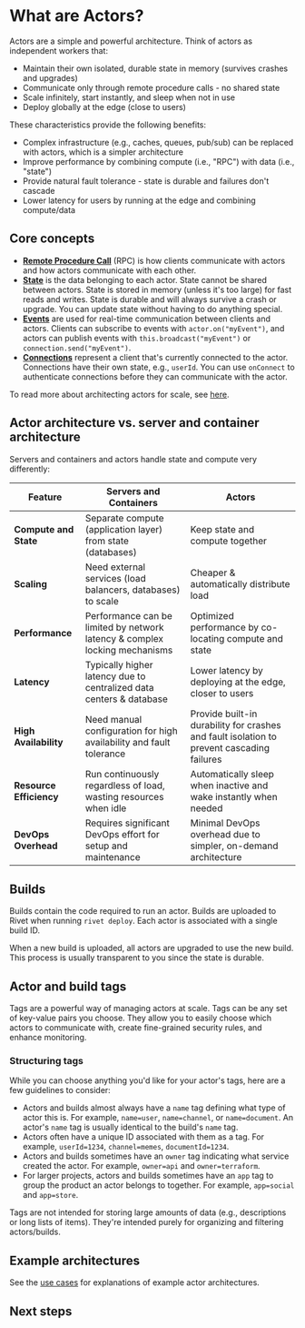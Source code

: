 # What are Actors?

Actors are a simple and powerful architecture. Think of actors as independent workers that:

- Maintain their own isolated, durable state in memory (survives crashes and upgrades)
- Communicate only through remote procedure calls - no shared state
- Scale infinitely, start instantly, and sleep when not in use
- Deploy globally at the edge (close to users)

These characteristics provide the following benefits:

- Complex infrastructure (e.g., caches, queues, pub/sub) can be replaced with actors, which is a simpler architecture
- Improve performance by combining compute (i.e., "RPC") with data (i.e., "state")
- Provide natural fault tolerance - state is durable and failures don't cascade
- Lower latency for users by running at the edge and combining compute/data

## Core concepts

- [**Remote Procedure Call**](/docs/rpc) (RPC) is how clients communicate with actors and how actors communicate with each other.
- [**State**](/docs/state) is the data belonging to each actor. State cannot be shared between actors. State is stored in memory (unless it's too large) for fast reads and writes. State is durable and will always survive a crash or upgrade. You can update state without having to do anything special.
- [**Events**](/docs/events) are used for real-time communication between clients and actors. Clients can subscribe to events with `actor.on("myEvent")`, and actors can publish events with `this.broadcast("myEvent")` or `connection.send("myEvent")`.
- [**Connections**](/docs/connections) represent a client that's currently connected to the actor. Connections have their own state, e.g., `userId`. You can use `onConnect` to authenticate connections before they can communicate with the actor.

To read more about architecting actors for scale, see [here](/docs/scaling).

## Actor architecture vs. server and container architecture

Servers and containers and actors handle state and compute very differently:

| Feature                 | Servers and Containers                                                         | Actors                                                                                    |
| ----------------------- | -------------------------------------------------------------------------- | ----------------------------------------------------------------------------------------- |
| **Compute and State**   | Separate compute (application layer) from state (databases)                | Keep state and compute together                                                           |
| **Scaling**             | Need external services (load balancers, databases) to scale                | Cheaper & automatically distribute load                                                   |
| **Performance**         | Performance can be limited by network latency & complex locking mechanisms | Optimized performance by co-locating compute and state                                    |
| **Latency**             | Typically higher latency due to centralized data centers & database        | Lower latency by deploying at the edge, closer to users                                   |
| **High Availability**   | Need manual configuration for high availability and fault tolerance        | Provide built-in durability for crashes and fault isolation to prevent cascading failures |
| **Resource Efficiency** | Run continuously regardless of load, wasting resources when idle           | Automatically sleep when inactive and wake instantly when needed                          |
| **DevOps Overhead**     | Requires significant DevOps effort for setup and maintenance               | Minimal DevOps overhead due to simpler, on-demand architecture                            |

## Builds

Builds contain the code required to run an actor. Builds are uploaded to Rivet when running `rivet deploy`. Each actor is associated with a single build ID.

When a new build is uploaded, all actors are upgraded to use the new build. This process is usually transparent to you since the state is durable.

## Actor and build tags

Tags are a powerful way of managing actors at scale. Tags can be any set of key-value pairs you choose. They allow you to easily choose which actors to communicate with, create fine-grained security rules, and enhance monitoring.

### Structuring tags

While you can choose anything you'd like for your actor's tags, here are a few guidelines to consider:

- Actors and builds almost always have a `name` tag defining what type of actor this is. For example, `name=user`, `name=channel`, or `name=document`. An actor's `name` tag is usually identical to the build's `name` tag.
- Actors often have a unique ID associated with them as a tag. For example, `userId=1234`, `channel=memes`, `documentId=1234`.
- Actors and builds sometimes have an `owner` tag indicating what service created the actor. For example, `owner=api` and `owner=terraform`.
- For larger projects, actors and builds sometimes have an `app` tag to group the product an actor belongs to together. For example, `app=social` and `app=store`.

<Note>
  Tags are not intended for storing large amounts of data (e.g., descriptions or long lists of items). They're
  intended purely for organizing and filtering actors/builds.
</Note>

## Example architectures

See the [use cases](/docs/use-cases) for explanations of example actor architectures.

## Next steps

<CardGroup>
  <Card title='RPC' href='/docs/rpc' />
  <Card title='State' href='/docs/state' />
</CardGroup>

